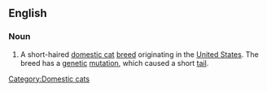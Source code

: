 ==English==
{{wikipedia|American Bobtail}}
{{commonscat|American Bobtail}}
===Noun===
{{en-noun|sg=[[American]] [[bobtail|Bobtail]] [[cat]]}}

# A short-haired [[domestic cat]] [[breed]] originating in the [[United States]].  The breed has a [[genetic]] [[mutation]], which caused a short [[tail]].



[[Category:Domestic cats]]